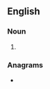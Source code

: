 ==English==

===Noun===
{{head|en|noun plural form}}

# {{plural of|cooker|lang=en}}

===Anagrams===
* {{anagrams|en|Crookes|recooks}}